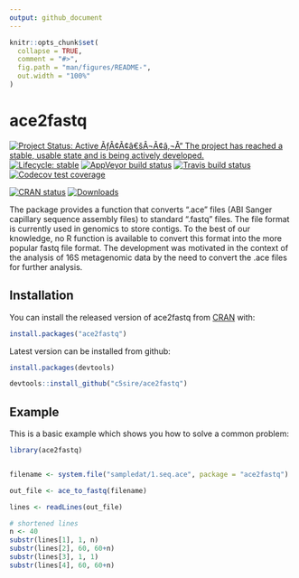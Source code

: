 ```yaml
---
output: github_document
---
```


<!-- README.md is generated from README.Rmd. Please edit that file -->

```r
knitr::opts_chunk$set(
  collapse = TRUE,
  comment = "#>",
  fig.path = "man/figures/README-",
  out.width = "100%"
)
```
# ace2fastq

<!-- badges: start -->
[![Project Status: Active ÃƒÂ¢Ã¢â€šÂ¬Ã¢â‚¬Å“ The project has reached a stable, usable state and is being actively developed.](https://www.repostatus.org/badges/latest/active.svg)](https://www.repostatus.org/#active)
[![Lifecycle: stable](https://img.shields.io/badge/lifecycle-stable-brightgreen.svg)](https://www.tidyverse.org/lifecycle/#stable)
[![AppVeyor build status](https://ci.appveyor.com/api/projects/status/github/c5sire/ace2fastq?branch=master&svg=true)](https://ci.appveyor.com/project/c5sire/ace2fastq)
[![Travis build status](https://travis-ci.org/c5sire/ace2fastq.svg?branch=master)](https://travis-ci.org/c5sire/ace2fastq)
[![Codecov test coverage](https://codecov.io/gh/c5sire/ace2fastq/branch/master/graph/badge.svg)](https://codecov.io/gh/c5sire/ace2fastq?branch=master)

[![CRAN status](https://www.r-pkg.org/badges/version/ace2fastq)](https://cran.r-project.org/package=ace2fastq)
[![Downloads](https://cranlogs.r-pkg.org/badges/ace2fastq)](https://cran.rstudio.com/web/packages/ace2fastq/index.html)
<!-- badges: end -->

The package provides a function that converts ".ace" files (ABI Sanger capillary sequence assembly files) to standard ".fastq" files. The file format is currently used in genomics to store contigs. To the best of our knowledge, no R function is available to convert this format into the more popular fastq file format. The development was motivated in the context of the analysis of 16S metagenomic data by the need to convert the .ace files for further analysis.

## Installation

You can install the released version of ace2fastq from [CRAN](https://CRAN.R-project.org) with:

``` r
install.packages("ace2fastq")
```

Latest version can be installed from github:

```r
install.packages(devtools)

devtools::install_github("c5sire/ace2fastq")

```


## Example

This is a basic example which shows you how to solve a common problem:

```r
library(ace2fastq)


filename <- system.file("sampledat/1.seq.ace", package = "ace2fastq")

out_file <- ace_to_fastq(filename)

lines <- readLines(out_file)
```

```r
# shortened lines
n <- 40
substr(lines[1], 1, n)
substr(lines[2], 60, 60+n)
substr(lines[3], 1, 1)
substr(lines[4], 60, 60+n)

```

